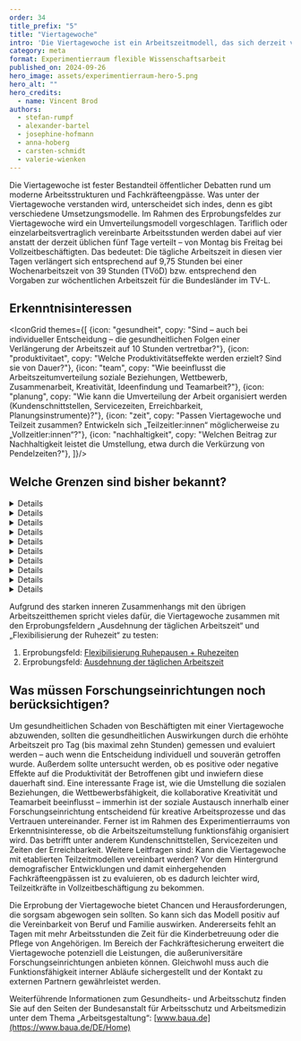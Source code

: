 ```yaml
---
order: 34
title_prefix: "5"
title: "Viertagewoche"
intro: 'Die Viertagewoche ist ein Arbeitszeitmodell, das sich derzeit viele Beschäftigte wünschen. Im Rahmen des Erprobungsfeldes „Viertagewoche im Umverteilungsmodell“ können vereinbarte Arbeitsstunden auf vier anstatt der bisher üblichen fünf Tage verteilt werden. Was ist dabei zu beachten und welche Vor- und Nachteile ergeben sich daraus?'
category: meta
format: Experimentierraum flexible Wissenschaftsarbeit
published_on: 2024-09-26
hero_image: assets/experimentierraum-hero-5.png
hero_alt: ""
hero_credits:
  - name: Vincent Brod
authors:
  - stefan-rumpf
  - alexander-bartel
  - josephine-hofmann
  - anna-hoberg
  - carsten-schmidt
  - valerie-wienken
---
```


Die Viertagewoche ist fester Bestandteil öffentlicher Debatten rund um moderne Arbeitsstrukturen und Fachkräfteengpässe. Was unter der Viertagewoche verstanden wird, unterscheidet sich indes, denn es gibt verschiedene Umsetzungsmodelle. Im Rahmen des Erprobungsfeldes zur Viertagewoche wird ein Umverteilungsmodell vorgeschlagen. Tariflich oder einzelarbeitsvertraglich vereinbarte Arbeitsstunden werden dabei auf vier anstatt der derzeit üblichen fünf Tage verteilt – von Montag bis Freitag bei Vollzeitbeschäftigten. Das bedeutet: Die tägliche Arbeitszeit in diesen vier Tagen verlängert sich entsprechend auf 9,75 Stunden bei einer Wochenarbeitszeit von 39 Stunden (TVöD) bzw. entsprechend den Vorgaben zur wöchentlichen Arbeitszeit für die Bundesländer im TV-L.

## Erkenntnisinteressen

<IconGrid themes={[
  {icon: "gesundheit", copy: "Sind – auch bei individueller Entscheidung – die gesundheitlichen Folgen einer Verlängerung der Arbeitszeit auf 10 Stunden vertretbar?"},
  {icon: "produktivitaet", copy: "Welche Produktivitätseffekte werden erzielt? Sind sie von Dauer?"},
  {icon: "team", copy: "Wie beeinflusst die Arbeitszeitumverteilung soziale Beziehungen, Wettbewerb, Zusammenarbeit, Kreativität, Ideenfindung und Teamarbeit?"},
  {icon: "planung", copy: "Wie kann die Umverteilung der Arbeit organisiert werden (Kundenschnittstellen, Servicezeiten, Erreichbarkeit, Planungsinstrumente)?"},
  {icon: "zeit", copy: "Passen Viertagewoche und Teilzeit zusammen? Entwickeln sich „Teilzeitler:innen“ möglicherweise zu „Vollzeitler:innen“?"},
  {icon: "nachhaltigkeit", copy: "Welchen Beitrag zur Nachhaltigkeit leistet die Umstellung, etwa durch die Verkürzung von Pendelzeiten?"},
]}/>

## Welche Grenzen sind bisher bekannt?

<DetailsGroup>
  <Details summary="Arbeitsrechtliche Grenzen">

  Die Viertagewoche ist im Arbeitsrecht nicht gesondert geregelt, kann aber z. B. durch einen Tarifvertrag, Arbeitsvertrag oder eine Betriebsvereinbarung vereinbart werden. Die gesetzlichen Regelungen zu Arbeitszeit, Pausen und Urlaub müssen aber auch hier eingehalten werden.

  Die Arbeitszeit pro Tag kann nach § 3 ArbZG auf bis zu zehn Stunden verlängert werden, wenn innerhalb von sechs Kalendermonaten oder innerhalb von 24 Wochen im Durchschnitt acht Stunden werktäglich nicht überschritten werden. Als Ausgleichstage kommen alle Werktage in Betracht, unabhängig davon, ob an diesen Tagen regelmäßig gearbeitet wird. Damit verstößt eine Umstellung auf eine Viertagewoche nicht gegen das Arbeitszeitgesetz, wenn pro Tag maximal zehn Stunden gearbeitet wird.

  Für schwangere oder stillende Frauen und auch für Jugendliche gelten jedoch unverändert Höchstgrenzen für die tägliche Arbeitszeit nach dem Mutterschutzgesetz und dem Jugendarbeitszeitgesetz.

  </Details>

  <Details summary="Technische Grenzen">

  Nicht bekannt

  </Details>

  <Details summary="Prozessuale Grenzen">

  - Erreichbarkeit gegenüber in- und externen Stakeholdern sicherstellen
  - Abbildung im Recruiting
  - Planbarkeit von Präsenzzeiten
  - Feste Tage (z. B. Montag bis Donnerstag) gegenüber einer Vereinbarung mit rollierenden Tagen
  - Umsetzbarkeit in Servicebereichen und in der Verwaltung

  </Details>

  <Details summary="Führungs- und teambezogene Grenzen">

  - Vertretungsregelungen gestalten
  - Vertretungsfähigkeit bei Spezialwissen gewährleisten
  - Gestaltung von Übergaben im Team organisieren
  - Ressourcen und Arbeit müssen voraussichtlich langfristiger und genauer geplant und gesteuert werden.
  - Wie hoch ist die tatsächliche Belastung und sind individuelle Unterschiede feststellbar?

  </Details>

  <Details summary="Kulturelle Grenzen">

  - Unterschiedliche Entlohnung gegenüber Teilzeitkräften
  - Interesse an Zeitreduktion bei vollem Lohnausgleich
  - Anreizgestaltung für unattraktive Verfügbarkeiten
  - Ängste vor Verlust an Informalität, Bindung, Hilfsbereitschaft und Organisationsflexibilität
  - Sorge um einen elitär wirkenden Eindruck der Wissenschaft im Vergleich zur Gesamtgesellschaft

  </Details>

  <Details summary="Steuerrechtliche Grenzen">

  Nicht bekannt

  </Details>

  <Details summary="Sozialversicherungsrechtliche Grenzen">

  Nicht bekannt

  </Details>

  <Details summary="Tarifvertragliche Grenzen">

  Nicht bekannt

  </Details>

  <Details summary="Gesundheitliche Grenzen">

  Es gibt Hinweise, dass bereits nach Zwölf-Stunden-Schichten die mögliche Erholung von zwölf Stunden nicht ausreicht, sodass die Ermüdung in den nächsten Tag mitgenommen wird. Gesundheitliche Belastungsgrenzen sollten daher genau beobachtet und evaluiert werden.

  </Details>

  <Details summary="Sonstige Hürden/Grenzen">

  Nicht bekannt

  </Details>

</DetailsGroup>


<Callout title="Zu welchen anderen Erprobungsfeldern besteht ein enger Bezug?">

Aufgrund des starken inneren Zusammenhangs mit den übrigen Arbeitszeitthemen spricht vieles dafür, die Viertagewoche zusammen mit den Erprobungsfeldern „Ausdehnung der täglichen Arbeitszeit“ und „Flexibilisierung der Ruhezeit“ zu testen:

1. Erprobungsfeld: [Flexibilisierung Ruhepausen + Ruhezeiten](/flexibilisierung-ruhepausen-ruhezeiten/)
2. Erprobungsfeld: [Ausdehnung der täglichen Arbeitszeit](/ausdehnung-taglicher-arbeitszeit/)

</Callout>

<IconTile to="/experimentierraum-flexible-wissenschaftsarbeit#zeitsouveranitat-und-flexibilitat" eyebrow="Zuordnung im Experimentierraum" body="Quick Start — Zeitsouveränität und -flexibilität (ZuF)" icon="time"/>

## Was müssen Forschungseinrichtungen noch berücksichtigen?

Um gesundheitlichen Schaden von Beschäftigten mit einer Viertagewoche abzuwenden, sollten die gesundheitlichen Auswirkungen durch die erhöhte Arbeitszeit pro Tag (bis maximal zehn Stunden) gemessen und evaluiert werden – auch wenn die Entscheidung individuell und souverän getroffen wurde. Außerdem sollte untersucht werden, ob es positive oder negative Effekte auf die Produktivität der Betroffenen gibt und inwiefern diese dauerhaft sind. Eine interessante Frage ist, wie die Umstellung die sozialen Beziehungen, die Wettbewerbsfähigkeit, die kollaborative Kreativität und Teamarbeit beeinflusst – immerhin ist der soziale Austausch innerhalb einer Forschungseinrichtung entscheidend für kreative Arbeitsprozesse und das Vertrauen untereinander. Ferner ist im Rahmen des Experimentierraums von Erkenntnisinteresse, ob die Arbeitszeitumstellung funktionsfähig organisiert wird. Das betrifft unter anderem Kundenschnittstellen, Servicezeiten und Zeiten der Erreichbarkeit. Weitere Leitfragen sind: Kann die Viertagewoche mit etablierten Teilzeitmodellen vereinbart werden? Vor dem Hintergrund demografischer Entwicklungen und damit einhergehenden Fachkräfteengpässen ist zu evaluieren, ob es dadurch leichter wird, Teilzeitkräfte in Vollzeitbeschäftigung zu bekommen.

Die Erprobung der Viertagewoche bietet Chancen und Herausforderungen, die sorgsam abgewogen sein sollten. So kann sich das Modell positiv auf die Vereinbarkeit von Beruf und Familie auswirken. Andererseits fehlt an Tagen mit mehr Arbeitsstunden die Zeit für die Kinderbetreuung oder die Pflege von Angehörigen. Im Bereich der Fachkräftesicherung erweitert die Viertagewoche potenziell die Leistungen, die außeruniversitäre Forschungseinrichtungen anbieten können. Gleichwohl muss auch die Funktionsfähigkeit interner Abläufe sichergestellt und der Kontakt zu externen Partnern gewährleistet werden.

<Callout>

Weiterführende Informationen zum Gesundheits- und Arbeitsschutz finden Sie auf den Seiten der Bundesanstalt für Arbeitsschutz und Arbeitsmedizin unter dem Thema „Arbeitsgestaltung“: [www.baua.de](https://www.baua.de/DE/Home)

</Callout>

<File file="2024-08-27_Machbarkeitsstudie_Experimentierraum_Webversion-1.pdf" title="Vollständigen Ergebnisbericht herunterladen"/>
